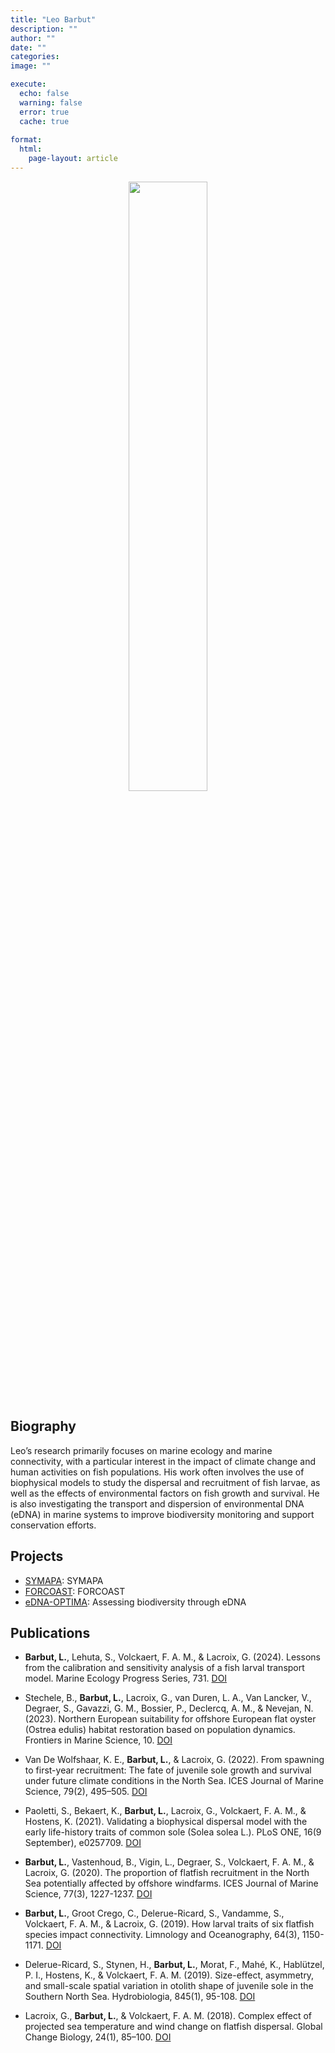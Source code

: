 ```yaml
---
title: "Leo Barbut"
description: ""
author: ""
date: ""
categories: 
image: ""

execute:
  echo: false
  warning: false
  error: true
  cache: true
  
format: 
  html:
    page-layout: article
---
```


<div style="text-align: center;">
  ![](../../../images/LB.jpg){width=50%}
</div>

## Biography
Leo's research primarily focuses on marine ecology and marine connectivity, with a particular interest in the impact of climate change and human activities on fish populations. His work often involves the use of biophysical models to study the dispersal and recruitment of fish larvae, as well as the effects of environmental factors on fish growth and survival. He is also investigating the transport and dispersion of environmental DNA (eDNA) in marine systems to improve biodiversity monitoring and support conservation efforts.


## Projects
- [SYMAPA](/completed-projects/SYMAPA/): SYMAPA
- [FORCOAST](/completed-projects/FORCOAST/): FORCOAST
- [eDNA-OPTIMA](/projects/eDNA-OPTIMA/): Assessing biodiversity through eDNA

## Publications <!-- Harvard citation style -->

- **Barbut, L.**, Lehuta, S., Volckaert, F. A. M., & Lacroix, G. (2024). Lessons from the calibration and sensitivity analysis of a fish larval transport model. Marine Ecology Progress Series, 731. [DOI](https://doi.org/10.3354/meps14536)

- Stechele, B., **Barbut, L.**, Lacroix, G., van Duren, L. A., Van Lancker, V., Degraer, S., Gavazzi, G. M., Bossier, P., Declercq, A. M., & Nevejan, N. (2023). Northern European suitability for offshore European flat oyster (Ostrea edulis) habitat restoration based on population dynamics. Frontiers in Marine Science, 10. [DOI](https://doi.org/10.3389/fmars.2023.1224346)

- Van De Wolfshaar, K. E., **Barbut, L.**, & Lacroix, G. (2022). From spawning to first-year recruitment: The fate of juvenile sole growth and survival under future climate conditions in the North Sea. ICES Journal of Marine Science, 79(2), 495–505. [DOI](https://doi.org/10.1093/icesjms/fsab025)

- Paoletti, S., Bekaert, K., **Barbut, L.**, Lacroix, G., Volckaert, F. A. M., & Hostens, K. (2021). Validating a biophysical dispersal model with the early life-history traits of common sole (Solea solea L.). PLoS ONE, 16(9 September), e0257709. [DOI](https://doi.org/10.1371/journal.pone.0257709)

- **Barbut, L.**, Vastenhoud, B., Vigin, L., Degraer, S., Volckaert, F. A. M., & Lacroix, G. (2020). The proportion of flatfish recruitment in the North Sea potentially affected by offshore windfarms. ICES Journal of Marine Science, 77(3), 1227-1237. [DOI](https://doi.org/10.1093/icesjms/fsz050)

- **Barbut, L.**, Groot Crego, C., Delerue-Ricard, S., Vandamme, S., Volckaert, F. A. M., & Lacroix, G. (2019). How larval traits of six flatfish species impact connectivity. Limnology and Oceanography, 64(3), 1150-1171. [DOI](https://doi.org/10.1002/lno.11104)

- Delerue-Ricard, S., Stynen, H., **Barbut, L.**, Morat, F., Mahé, K., Hablützel, P. I., Hostens, K., & Volckaert, F. A. M. (2019). Size-effect, asymmetry, and small-scale spatial variation in otolith shape of juvenile sole in the Southern North Sea. Hydrobiologia, 845(1), 95-108. [DOI](https://doi.org/10.1007/s10750-018-3736-3)

- Lacroix, G., **Barbut, L.**, & Volckaert, F. A. M. (2018). Complex effect of projected sea temperature and wind change on flatfish dispersal. Global Change Biology, 24(1), 85–100. [DOI](https://doi.org/10.1111/gcb.13915)








 

